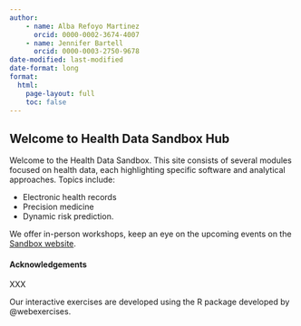 ```yaml
---
author:
    - name: Alba Refoyo Martinez
      orcid: 0000-0002-3674-4007
    - name: Jennifer Bartell 
      orcid: 0000-0003-2750-9678
date-modified: last-modified
date-format: long
format:
  html:
    page-layout: full
    toc: false
---
```


::: {.hero-banner}
# Welcome to Health Data Sandbox Hub 
:::

Welcome to the Health Data Sandbox. This site consists of several modules focused on health data, each highlighting specific software and analytical approaches. Topics include:

- Electronic health records
- Precision medicine
- Dynamic risk prediction.


:::{.callout-warning title="HPC best practices"}
We offer in-person workshops, keep an eye on the upcoming events on the [Sandbox website](https://hds-sandbox.github.io/news.html).
:::


#### Acknowledgements

XXX

Our interactive exercises are developed using the R package developed by @webexercises. 

